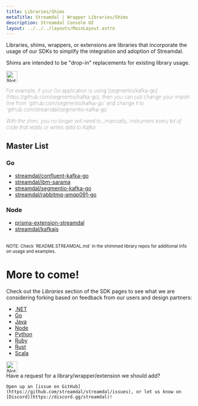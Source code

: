 ```yaml
---
title: Libraries/Shims
metaTitle: Streamdal | Wrapper Libraries/Shims
description: Streamdal Console UI
layout: ../../../layouts/MainLayout.astro
---
```



<Changes />

Libraries, shims, wrappers, or extensions are libraries that incorporate the
usage of our SDKs to simplify the integration and adoption of Streamdal.

Shims are intended to be "drop-in" replacements for existing library usage.

<Notification type="note">
    <img src={tip} alt="Note" width="30px" height="30px" />
    <div class="prose-md prose-p:my-2 prose-a:text-purple-dark prose-a:underline">
        <p style="font-weight: lighter;">For example, if your Go application is using [segmentio/kafka-go](https://github.com/segmentio/kafka-go),
        then you can just change your import line from `github.com/segmentio/kafka-go`
        and change it to `github.com/streamdal/segmentio-kafka-go`.</p>
        <p style="font-weight: lighter; font-style: italic;">With the shim, you no longer will need to _manually_ instrument every bit of code that reads or writes data to Kafka.</p>
    </div>
</Notification>

## Master List

### Go

- [streamdal/confluent-kafka-go](https://github.com/streamdal/confluent-kafka-go/)
- [streamdal/ibm-sarama](https://github.com/streamdal/ibm-sarama)
- [streamdal/segmentio-kafka-go](https://github.com/streamdal/segmentio-kafka-go)
- [streamdal/rabbitmq-amqp091-go](https://github.com/streamdal/rabbitmq-amqp091-go)

### Node
- [prisma-extension-streamdal](https://github.com/streamdal/prisma-extension-streamdal)
- [streamdal/kafkajs](https://github.com/streamdal/kafkajs)

<br/>
<sub>NOTE: Check `README.STREAMDAL.md` in the shimmed library repos for additional
    info on usage and examples.</sub>

# More to come!

Check out the *Libraries* section of the SDK pages to see what we are
considering forking based on feedback from our users and design partners:

- [.NET](/en/sdks/dotnet)
- [Go](/en/sdks/go)
- [Java](/en/sdks/java)
- [Node](/en/sdks/node)
- [Python](/en/sdks/python)
- [Ruby](/en/sdks/ruby)
- [Rust](/en/sdks/rust)
- [Scala](/en/sdks/scala)


<Notification type="note">
  <img src={tip} alt="Note" width="30px" height="30px" />
  <div class="prose-md prose-p:my-2 prose-a:text-purple-dark prose-a:underline">
    Have a request for a library/wrapper/extension we should add?

    Open up an [issue on GitHub](https://github.com/streamdal/streamdal/issues), or let us know on [Discord](https://discord.gg/streamdal)!
  </div>
</Notification>
